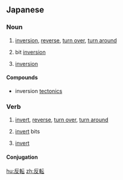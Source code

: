 ==Japanese==
{{ja-kanjitab|はん|てん|yomi=on}}

===Noun===
{{ja-noun|はんてん}}
# [[inversion]], [[reverse]], [[turn over]], [[turn around]]
# {{lb|ja|computer science|sort=はんてん}} bit [[inversion]]
# {{lb|ja|mathematics|sort=はんてん}} [[inversion]]

====Compounds====
* {{ja-def|反転テクトニクス}} inversion [[tectonics]]

===Verb===
{{ja-verb-suru|はんてん}}
# [[invert]], [[reverse]], [[turn over]], [[turn around]]
# {{lb|ja|computer science|sort=はんてんする}} [[invert]] bits
# {{lb|ja|mathematics|sort=はんてんする}} [[invert]]

====Conjugation====
{{ja-suru|はんてん}}

[[hu:反転]]
[[zh:反転]]